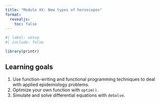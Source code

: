 ```yaml
---
title: "Module XX: New types of horoscopes"
format:
  revealjs:
    toc: false
---
```


```r
#| label: setup
#| include: false

library(printr)
```


## Learning goals

1. Use function-writing and functional programming techniques to deal with applied epidemiology problems.
1. Optimize your own function with `optim()`.
1. Simulate and solve differential equations with `deSolve`.




